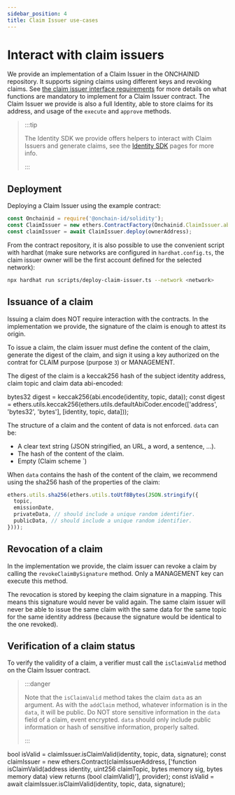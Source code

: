 ```yaml
---
sidebar_position: 4
title: Claim Issuer use-cases
---
```



# Interact with claim issuers

We provide an implementation of a Claim Issuer in the ONCHAINID repository. It supports signing claims using different
keys and revoking claims. See [the claim issuer interface requirements](./interfaces.mdx#Claim-issuer) for more details
on what functions are mandatory to implement for a Claim Issuer contract. The Claim Issuer we provide is also a full
Identity, able to store claims for its address, and usage of the `execute` and `approve` methods.

> :::tip
>
> The Identity SDK we provide offers helpers to interact with Claim Issuers and generate claims, see
> the [Identity SDK](../sdk/intro.md) pages for more info.
>
> :::

## Deployment

Deploying a Claim Issuer using the example contract:

```javascript
const Onchainid = require('@onchain-id/solidity');
const ClaimIssuer = new ethers.ContractFactory(Onchainid.ClaimIssuer.abi, Onchainid.ClaimIssuer.bytecode, signer);
const claimIssuer = await ClaimIssuer.deploy(ownerAddress);
```

From the contract repository, it is also possible to use the convenient script with hardhat (make sure networks are
configured in `hardhat.config.ts`, the claim issuer owner will be the first account defined for the selected network):

```bash
npx hardhat run scripts/deploy-claim-issuer.ts --network <network>
```

## Issuance of a claim

Issuing a claim does NOT require interaction with the contracts. In the implementation we provide, the signature of the
claim is enough to attest its origin.

To issue a claim, the claim issuer must define the content of the claim, generate the digest of the claim, and sign it
using a key authorized on the contrat for CLAIM purpose (purpose `3`) or MANAGEMENT.

The digest of the claim is a keccak256 hash of the subject identity address, claim topic and claim data abi-encoded:

<Tabs>
  <TabItem value="solidity" label="Solidity" default>
    <CodeBlock language="solidity">
    bytes32 digest = keccak256(abi.encode(identity, topic, data));
    </CodeBlock>
  </TabItem>
  <TabItem value="javascript" label="Javascript">
    <CodeBlock language="javascript">
    const digest = ethers.utils.keccak256(ethers.utils.defaultAbiCoder.encode(['address', 'bytes32', 'bytes'], [identity, topic, data]));
    </CodeBlock>
  </TabItem>
</Tabs>

The structure of a claim and the content of data is not enforced. `data` can be:
- A clear text string (JSON stringified, an URL, a word, a sentence, ...).
- The hash of the content of the claim.
- Empty (Claim scheme `)

When `data` contains the hash of the content of the claim, we recommend using the sha256 hash of the properties of the
claim:

```javascript
ethers.utils.sha256(ethers.utils.toUtf8Bytes(JSON.stringify({
  topic,
  emissionDate,
  privateData, // should include a unique random identifier.
  publicData, // should include a unique random identifier.
})));
```

## Revocation of a claim

In the implementation we provide, the claim issuer can revoke a claim by calling the `revokeClaimBySignature` method.
Only a MANAGEMENT key can execute this method.

The revocation is stored by keeping the claim signature in a mapping. This means this signature would never be valid
again. The same claim issuer will never be able to issue the same claim with the same data for the same topic for the
same identity address (because the signature would be identical to the one revoked).

## Verification of a claim status

To verify the validity of a claim, a verifier must call the `isClaimValid` method on the Claim Issuer contract.

> :::danger
>
> Note that the `isClaimValid` method takes the claim `data` as an argument. As with the `addClaim` method, whatever
> information is in the `data`, it will be public. Do NOT store sensitive information in the `data` field of a claim,
> event encrypted. `data` should only include public information or hash of sensitive information, properly salted.
>
> :::

<Tabs>
  <TabItem value="solidity" label="Solidity" default>
    <CodeBlock language="solidity">
      bool isValid = claimIssuer.isClaimValid(identity, topic, data, signature);
    </CodeBlock>
  </TabItem>
  <TabItem value="javascript" label="Javascript">
    <CodeBlock language="javascript">
      const claimIssuer = new ethers.Contract(claimIssuerAddress, ['function isClaimValid(address identity, uint256 claimTopic, bytes memory sig, bytes memory data) view returns (bool claimValid)'], provider);
      const isValid = await claimIssuer.isClaimValid(identity, topic, data, signature);
    </CodeBlock>
  </TabItem>
</Tabs>
